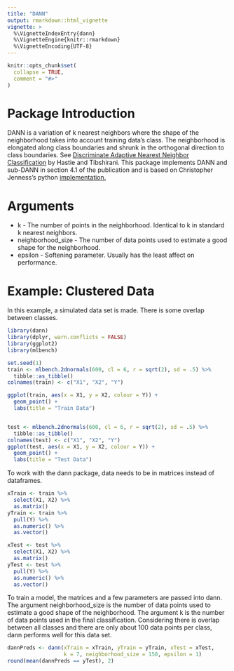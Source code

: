 ```yaml
---
title: "DANN"
output: rmarkdown::html_vignette
vignette: >
  %\VignetteIndexEntry{dann}
  %\VignetteEngine{knitr::rmarkdown}
  %\VignetteEncoding{UTF-8}
---
```


```r
knitr::opts_chunk$set(
  collapse = TRUE,
  comment = "#>"
)
```

# Package Introduction
DANN is a variation of k nearest neighbors where the shape of the neighborhood takes into account training data's class. The neighborhood is elongated along class boundaries and shrunk in the orthogonal direction to class boundaries. See [Discriminate Adaptive Nearest Neighbor Classification](https://web.stanford.edu/~hastie/Papers/dann_IEEE.pdf)  by Hastie and Tibshirani. This package implements DANN and sub-DANN in section 4.1 of the publication and is based on Christopher Jenness's python [implementation.](https://github.com/christopherjenness/ML-lib)

# Arguments
* k - The number of points in the neighborhood. Identical to k in standard k nearest neighbors.
* neighborhood_size - The number of data points used to estimate a good shape for the neighborhood.
* epsilon - Softening parameter. Usually has the least affect on performance.


# Example: Clustered Data
In this example, a simulated data set is made. There is some overlap between classes.

```r
library(dann)
library(dplyr, warn.conflicts = FALSE)
library(ggplot2)
library(mlbench)

set.seed(1)
train <- mlbench.2dnormals(600, cl = 6, r = sqrt(2), sd = .5) %>%
  tibble::as_tibble()
colnames(train) <- c("X1", "X2", "Y")

ggplot(train, aes(x = X1, y = X2, colour = Y)) + 
  geom_point() + 
  labs(title = "Train Data")


test <- mlbench.2dnormals(600, cl = 6, r = sqrt(2), sd = .5) %>%
  tibble::as_tibble()
colnames(test) <- c("X1", "X2", "Y")
ggplot(test, aes(x = X1, y = X2, colour = Y)) + 
  geom_point() + 
  labs(title = "Test Data")
```

To work with the dann package, data needs to be in matrices instead of dataframes.
```r
xTrain <- train %>%
  select(X1, X2) %>%
  as.matrix()
yTrain <- train %>%
  pull(Y) %>%
  as.numeric() %>%
  as.vector()

xTest <- test %>%
  select(X1, X2) %>%
  as.matrix()
yTest <- test %>%
  pull(Y) %>%
  as.numeric() %>%
  as.vector()
```

To train a model, the matrices and a few parameters are passed into dann. The argument neighborhood_size is the number of data points used to estimate a good shape of the neighborhood. The argument k is the number of data points used in the final classification. Considering there is overlap between all classes and there are only about 100 data points per class, dann performs well for this data set.

```r
dannPreds <- dann(xTrain = xTrain, yTrain = yTrain, xTest = xTest,
                  k = 7, neighborhood_size = 150, epsilon = 1)
round(mean(dannPreds == yTest), 2)
```
